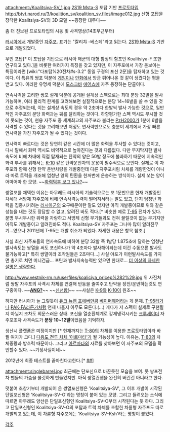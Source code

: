 attachment:/Koalitsiya-SV_1.jpg
[[2S19 Msta-S]] 포탑 기반 [[프로토타입]]
http://btvt.narod.ru/3/koalition_sv/koalition_sv.files/image012.jpg
신형 포탑을 장착한 Koalitsiya-SV의 3D 모델 ~~굉장한 대두다~~

{{{#!html
<iframe src="http://www.youtube.com/embed/cv7dfA9F0ys" width="420" height="345" frameborder="0" allowfullscreen></iframe>
}}}
좀 더 진보된 프로토타입의 시동 및 사격영상(14초부근부터)

[[러시아]]에서 개발중인 [[자주포]]. 표기는 "칼리챠 -베스페"라고 읽는다. [[2S19 Msta-S]] 기반으로 개발되었다.

무인 포탑[* 이 포탑을 기반으로 러시아 해군의 대형 함정의 함포인 Koalitsiya-F 또한 연구되고 있다.]을 비롯한 여러가지 특징을 갖고 있지만, 이 자주포에서 가장 돋보이는 특징이라면 [wiki:"다포탑%20전차#s-3.2" 동일 구경의 포신 2문]을 탑재하고 있는 것이다. 이 특유의 쌍포 덕분에 [[게임]]이나 [[만화]]에서 방금 튀어나온 것 같이 생겼다는 평을 받고 있다. 이러한 유명세 덕분에 [[모스크바]] [[에어쇼]]에 자주 등장하는 단골이다.

연속사격을 고려한 쌍포 설계 덕분에 공개된 설계상 스펙으로는 최대 분당 32발을 발사 가능하며, 여러 물리적 한계를 고려해보면 실질적으로는 분당 14~16발을 쏠 수 있을 것으로 추정되는데, 이는 설계상 속도의 경우 약 2초마다 한발씩 발사 가능한 것으로, 일반적인 자주포의 분당 화력과는 궤를 달리하는 것이다. 하향평가한 스펙 역시도 무시할 것이 못되는 것이, 현용 자주포 중 세계최고의 자주포라 불리는 [[PzH2000]]가 1분에 6발을 사격할 수 있다는 것을 고려해보면 저정도 연사력만으로도 충분이 세계에서 가장 빠른 연사력을 가진 자주포가 될 수 있다는 것이다.

연사력이 빠르다는 것은 당연히 같은 시간에 더 많은 화력을 투사할 수 있다는 것이고, 다시 말해서 화력 역시도 비약적으로 높아진다는 것과 다름없다. 다만 무지막지한 발사속도에 비해 차내에 직접 탑재되는 탄약의 양은 50발 정도에 불과하기 때문에 지속적인 화력 투사를 위해서는 [[K-10]] 같은 탄약운반차의 운용이 필수적으로 보인다. 실제로 이 자주포와 함께 신형 탄약 운반차량을 개발중인데 다른 자주포처럼 차체를 개량한것이 아니라 따로 트럭을 개조해 엄청난 양의 탄환을 한꺼번에 운송하는 방식이다. 실제 쏘는 양이 어마어마 한 모양. ~~[[한국군|화력덕후 보고 있나?]]~~

쌍열포를 채택한 이유는 아무래도 러시아의 기술력으로는 포 1문만으론 현재 개발중인 차세대 서방제 자주포에 비해 연속사격능력이 떨어져서라는 말도 있고, 단지 엄청난 화력을 집중시키려는 [[러시아군]]의 요구때문이란 말도 있지만 아직 개발중이므로 위와 같은 성능을 내는 것도 장담할 수 없고, 알려진 바도 적다.[* 비슷한 예로 [[T-95]] 전차가 있다. 분명 무시무시한 위력을 자랑하고 서방제 신형 무기들과도 전혀 꿀릴것이 없는 무기지만 아직도 개발중이고 알려진바도 적다. Koalitsiya-SV 자주포는 그나마 많이 알려진무기...였으나 2011년에 T-95는 개발 취소가 되었다. 자세한 내용은 항목 참조.]

사실 최신 자주포들의 연사속도에 비하여 분당 32발 즉 1발당 1.875초에 달하는 엄청난 발사속도는 쌍열을 써도 포신하나가 약 4초마다 발사해야되는데 이건 수동으론 발사도 불가능하고[* 특히 쌍열이라 조작원들은 2초마다...] 사실 야포가 이런발사속도를 가지면 총기로 치면 미니건급... 포탄과 발사지속능력만 있으면 한대로... [[더 이상의 자세한 설명은 생략한다]].

http://www.vestnik-rm.ru/userfiles/koaliciya_pricep%282%29.jpg
위 사진처럼 쌍발 자주포의 사격시 차체를 연결해 반동을 줄여주고 탄약을 장전/운반하는것도 연구중이다. ~~[[Ang|'''ANG?''']]~~ ~~[[왈도체|신선함!]]~~ ~~사실은 [[K-9]]와 [[K-10]]이 원조~~

하지만 러시아가 늘 그렇듯이 [[듀크 뉴켐 포에버]]만큼 [[베이퍼웨어]]라는 게 문제. [[T-95]]라거나 [[PAK-FA]]라든가처럼 언제 나올지 아무도 모른다.(…) 게다가 저 스펙이 실제로 구현될지 아닐지 조차도 의문스러운 상태. 포신을 열순환체계로 강제냉각시키는 [[크루세이더]] 자주포조차 사격속도가 '''분당 10~12발'''이었음을 기억하자.

생산시 플랫폼은 미정이지만 [* 현재까지는 [[T-80]]의 차체를 이용한 프로토타입이라 바뀔 여지가 크다.] [[아르마타|다용도 전투 차체 '아르마타']]가 될 가능성이 높다. 이유는, [[T-80]]의 차체중량과 방호력 때문이다. 그리고 [[아르마타]]의 자료를 찾아보면 이 자주포의 모델을 확인할수 있다. ~~기정사실이네~~

2012년에 최종 테스트를 끝마친다고한다.[* [http://gall.dcinside.com/list.php?id=arm&no=94059 ##]]

attachment:singlebarrel.jpg
최근에는 단포신으로 바꾼듯한 모습을 보여. 뭇 쌍포전차 팬들의 가슴을 쫄깃하게 만들었지만. 아직 쌍열컨셉을 완전히 버린건 아니라고 한다.

덧붙여 초창기부터 개발되어 온 쌍열포신형은 'Koalitsiya-SV', 그 이후 개발이 시작된 단일포신형은 'Koalitsiya-SV-O'라는 명칭이 붙어 있는 모양. 그리고 들려오는 소식에 따르면 아무래도 양산은 단일포신형인 Koalitsiya-SV-O부터 시작된다는 듯 하다.
그리고 단일포신형인 Koalitsiya-SV-O의 포탑과 트럭 차체를 조합한 차륜형 자주포도 따로 개발되고 있는데, 이 차륜형 자주포에는 'Koalitsiya-SV-Ksh'라는 명칭이 붙었다.

[[각주]]
